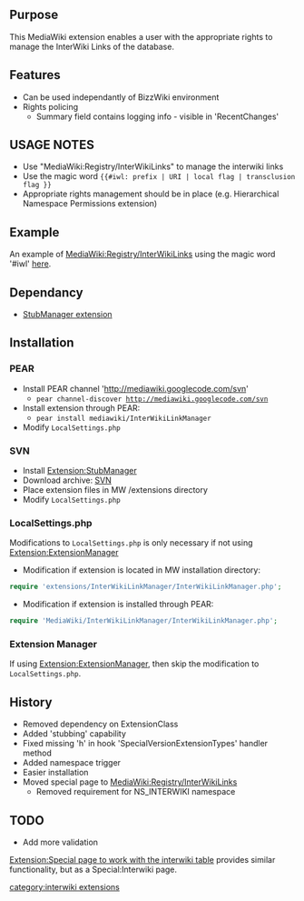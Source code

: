 {{Extension
|name        = InterWikiLinkManager
|status      = stable
|type        = parser
|author      = [[user:jldupont|Jean-Lou Dupont]]
|image       =
|version     = 1.0.0
|update      =
|mediawiki   = 1.10, 1.11
|download    = [http://mediawiki.googlecode.com/svn/trunk/extensions/InterWikiLinkManager/ SVN]
|readme      =
|changelog   = See SVN ($Id: InterWikiLinkManager.php 793 2007-09-18 16:01:55Z jeanlou.dupont $)
|description = 
|parameters  =
|rights      =
|example     =
}}
== Purpose ==   
This MediaWiki extension enables a user with the appropriate rights to manage the InterWiki Links of the database.

== Features ==
* Can be used independantly of BizzWiki environment 
* Rights policing
** Summary field contains logging info - visible in 'RecentChanges'

== USAGE NOTES ==
* Use "MediaWiki:Registry/InterWikiLinks" to manage the interwiki links
* Use the magic word <code>{{#iwl: prefix | URI | local flag | transclusion flag }}</code>
* Appropriate rights management should be in place (e.g. Hierarchical Namespace Permissions extension)

== Example ==
An example of [[MediaWiki:Registry/InterWikiLinks]] using the magic word '#iwl' [[Extension:InterWikiLinkManager/Example|here]].

== Dependancy ==
* [[Extension:StubManager|StubManager extension]]

== Installation ==
=== PEAR ===
* Install PEAR channel 'http://mediawiki.googlecode.com/svn'
** <code>pear channel-discover http://mediawiki.googlecode.com/svn</code>
* Install extension through PEAR:
** <code>pear install mediawiki/InterWikiLinkManager</code>
* Modify <code>LocalSettings.php</code>
=== SVN ===
* Install [[Extension:StubManager]]
* Download archive: [http://mediawiki.googlecode.com/svn/tags/InterWikiLinkManager/ SVN]
* Place extension files in MW /extensions directory
* Modify <code>LocalSettings.php</code>
=== LocalSettings.php ===
Modifications to <code>LocalSettings.php</code> is only necessary if not using [[Extension:ExtensionManager]]
* Modification if extension is located in MW installation directory:
<source lang=php>
require 'extensions/InterWikiLinkManager/InterWikiLinkManager.php';
</source>
* Modification if extension is installed through PEAR:
<source lang=php>
require 'MediaWiki/InterWikiLinkManager/InterWikiLinkManager.php';
</source>

=== Extension Manager ===
If using [[Extension:ExtensionManager]], then skip the modification to <code>LocalSettings.php</code>.

== History ==
* Removed dependency on ExtensionClass
* Added 'stubbing' capability
* Fixed missing 'h' in hook 'SpecialVersionExtensionTypes' handler method
* Added namespace trigger
* Easier installation
* Moved special page to [[MediaWiki:Registry/InterWikiLinks]]
** Removed requirement for NS_INTERWIKI namespace

== TODO ==
* Add more validation

[[Extension:Special page to work with the interwiki table]] provides similar functionality, but as a Special:Interwiki page.

[[category:interwiki extensions]]
